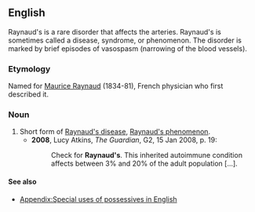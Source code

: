 ==English==
Raynaud's is a rare disorder that affects the arteries. Raynaud's is sometimes called a disease, syndrome, or phenomenon. The disorder is marked by brief episodes of vasospasm (narrowing of the blood vessels).
===Etymology===
Named for [[w:Maurice Raynaud|Maurice Raynaud]] (1834-81), French physician who first described it.

===Noun===
{{en-noun|-|sg=[[Raynaud]][['s]]}}

# Short form of [[Raynaud's disease]], [[Raynaud's phenomenon]].
#*'''2008''', Lucy Atkins, ''The Guardian'', G2, 15 Jan 2008, p. 19:
#*:Check for '''Raynaud's'''.  This inherited autoimmune condition affects between 3% and 20% of the adult population [...].

====See also====
* [[Appendix:Special uses of possessives in English]]